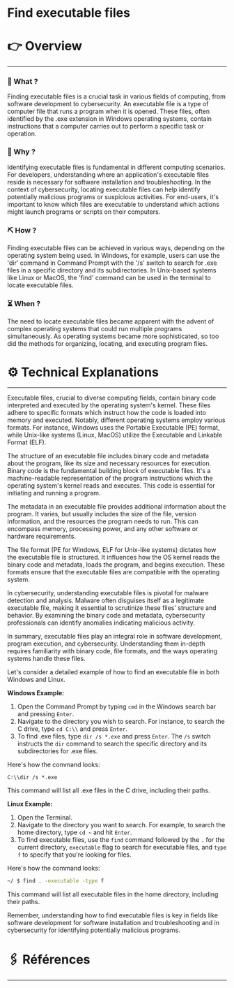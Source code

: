 # Find executable files


# 👉 Overview

---

### 👀 What ?

Finding executable files is a crucial task in various fields of computing, from software development to cybersecurity. An executable file is a type of computer file that runs a program when it is opened. These files, often identified by the .exe extension in Windows operating systems, contain instructions that a computer carries out to perform a specific task or operation.


### 🧐 Why ?

Identifying executable files is fundamental in different computing scenarios. For developers, understanding where an application's executable files reside is necessary for software installation and troubleshooting. In the context of cybersecurity, locating executable files can help identify potentially malicious programs or suspicious activities. For end-users, it's important to know which files are executable to understand which actions might launch programs or scripts on their computers.


### ⛏️ How ?

Finding executable files can be achieved in various ways, depending on the operating system being used. In Windows, for example, users can use the 'dir' command in Command Prompt with the '/s' switch to search for .exe files in a specific directory and its subdirectories. In Unix-based systems like Linux or MacOS, the 'find' command can be used in the terminal to locate executable files.


### ⏳ When ?

The need to locate executable files became apparent with the advent of complex operating systems that could run multiple programs simultaneously. As operating systems became more sophisticated, so too did the methods for organizing, locating, and executing program files.


# ⚙️ Technical Explanations

---

Executable files, crucial to diverse computing fields, contain binary code interpreted and executed by the operating system's kernel. These files adhere to specific formats which instruct how the code is loaded into memory and executed. Notably, different operating systems employ various formats. For instance, Windows uses the Portable Executable (PE) format, while Unix-like systems (Linux, MacOS) utilize the Executable and Linkable Format (ELF).

The structure of an executable file includes binary code and metadata about the program, like its size and necessary resources for execution. Binary code is the fundamental building block of executable files. It's a machine-readable representation of the program instructions which the operating system's kernel reads and executes. This code is essential for initiating and running a program.

The metadata in an executable file provides additional information about the program. It varies, but usually includes the size of the file, version information, and the resources the program needs to run. This can encompass memory, processing power, and any other software or hardware requirements.

The file format (PE for Windows, ELF for Unix-like systems) dictates how the executable file is structured. It influences how the OS kernel reads the binary code and metadata, loads the program, and begins execution. These formats ensure that the executable files are compatible with the operating system.

In cybersecurity, understanding executable files is pivotal for malware detection and analysis. Malware often disguises itself as a legitimate executable file, making it essential to scrutinize these files' structure and behavior. By examining the binary code and metadata, cybersecurity professionals can identify anomalies indicating malicious activity.

In summary, executable files play an integral role in software development, program execution, and cybersecurity. Understanding them in-depth requires familiarity with binary code, file formats, and the ways operating systems handle these files.

Let's consider a detailed example of how to find an executable file in both Windows and Linux.

**Windows Example:**

1. Open the Command Prompt by typing `cmd` in the Windows search bar and pressing `Enter`.
2. Navigate to the directory you wish to search. For instance, to search the C drive, type `cd C:\\` and press `Enter`.
3. To find .exe files, type `dir /s *.exe` and press `Enter`. The `/s` switch instructs the `dir` command to search the specific directory and its subdirectories for .exe files.

Here's how the command looks:

```
C:\\dir /s *.exe

```

This command will list all .exe files in the C drive, including their paths.

**Linux Example:**

1. Open the Terminal.
2. Navigate to the directory you want to search. For example, to search the home directory, type `cd ~` and hit `Enter`.
3. To find executable files, use the `find` command followed by the `.` for the current directory, `executable` flag to search for executable files, and `type f` to specify that you're looking for files.

Here's how the command looks:

```bash
~/ $ find . -executable -type f

```

This command will list all executable files in the home directory, including their paths.

Remember, understanding how to find executable files is key in fields like software development for software installation and troubleshooting and in cybersecurity for identifying potentially malicious programs.

# 🖇️ Références

---